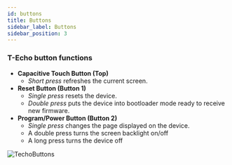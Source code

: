 ```yaml
---
id: buttons
title: Buttons
sidebar_label: Buttons
sidebar_position: 3
---
```


### T-Echo button functions

- **Capacitive Touch Button (Top)**
  - _Short press_ refreshes the current screen.
- **Reset Button (Button 1)**
  - _Single press_ resets the device.
  - _Double press_ puts the device into bootloader mode ready to receive new firmware.
- **Program/Power Button (Button 2)**
  - _Single press_ changes the page displayed on the device.
  - A double press turns the screen backlight on/off
  - A long press turns the device off


![TechoButtons](/img/hardware/t-echo-lilygo.jpg)
